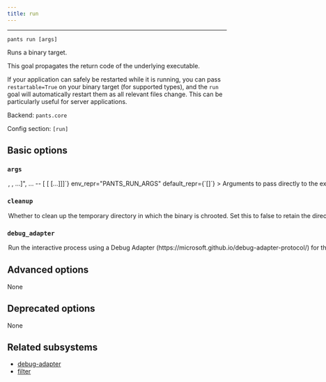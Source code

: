 ```yaml
---
title: run
---
```



---

```
pants run [args]
```

Runs a binary target.

This goal propagates the return code of the underlying executable.

If your application can safely be restarted while it is running, you can pass `restartable=True` on your binary target (for supported types), and the `run` goal will automatically restart them as all relevant files change. This can be particularly useful for server applications.

Backend: <span className="color--primary">`pants.core`</span>

Config section: <span className="color--primary">`[run]`</span>

<span className={styles.options}>

## Basic options

### `args`

<Option
  cli_repr={`--run-args="[<shell_str>, <shell_str>, ...]", ... -- [<shell_str> [<shell_str> [...]]]`}
  env_repr="PANTS_RUN_ARGS"
  default_repr={`[]`}
>

Arguments to pass directly to the executed target, e.g. `--run-args='val1 val2
  --debug'`.

</Option>

### `cleanup`

<Option
  cli_repr={`--[no-]run-cleanup`}
  env_repr='PANTS_RUN_CLEANUP'
  default_repr={`True`}
  removal_version='2.16.0.dev1'
  removal_hint={'Use the global `keep_sandboxes` option instead.'}
>

Whether to clean up the temporary directory in which the binary is chrooted. Set this to false to retain the directory, e.g., for debugging.

Note that setting the global --keep-sandboxes option may also conserve this directory, along with those of all other processes that Pants executes. This option is more selective and controls just the target binary&#x27;s directory.

</Option>

### `debug_adapter`

<Option
  cli_repr={`--[no-]run-debug-adapter`}
  env_repr='PANTS_RUN_DEBUG_ADAPTER'
  default_repr={`False`}
>

Run the interactive process using a Debug Adapter (https://microsoft.github.io/debug-adapter-protocol/) for the language if supported.

The interactive process used will be immediately blocked waiting for a client before continuing.

</Option>

## Advanced options

None

## Deprecated options

None

## Related subsystems

- [debug-adapter](../subsystems/debug-adapter.mdx)
- [filter](../subsystems/filter.mdx)

</span>

